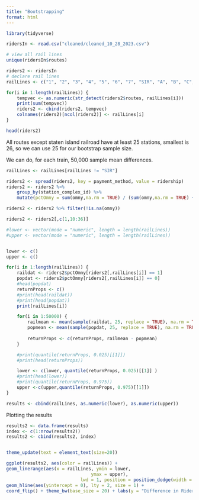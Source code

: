 ```yaml
---
title: "Bootstrapping"
format: html
---
```



```r
library(tidyverse)

```


```r

ridersIn <- read.csv("cleaned/cleaned_10_28_2023.csv")

# view all rail lines
unique(ridersIn$routes)
```


```r
riders2 <- ridersIn
# declare rail lines
railLines <- c("1", "2", "3", "4", "5", "6", "7", "SIR", "A", "B", "C", "D", "E", "F", "G", "J", "L", "M", "N", "Q", "R", "S", "W", "Z")

for(i in 1:length(railLines)) {
    tempvec <- as.numeric(str_detect(riders2$routes, railLines[i]))
    print(sum(tempvec))
    riders2 <- cbind(riders2, tempvec)
    colnames(riders2)[ncol(riders2)] <- railLines[i] 
}

head(riders2)
```

All routes except staten island railroad have at least 25 stations, smallest is 26, so we can use 25 for our bootstrap sample size.

We can do, for each train, 50,000 sample mean differences.
```r

railLines <- railLines[railLines != "SIR"]

riders2 <- spread(riders2, key = payment_method, value = ridership)
riders2 <- riders2 %>% 
    group_by(station_complex_id) %>% 
    mutate(pctOmny = sum(omny,na.rm = TRUE) / (sum(omny,na.rm = TRUE) + sum(metrocard,na.rm = TRUE) ))

riders2 <- riders2 %>% filter(!is.na(omny))

riders2 <- riders2[,c(1,10:36)]

#lower <- vector(mode = "numeric", length = length(railLines))
#upper <- vector(mode = "numeric", length = length(railLines))


lower <- c()
upper <- c()

for(i in 1:length(railLines)) {
    raildat <- riders2$pctOmny[riders2[,railLines[i]] == 1]
    popdat <- riders2$pctOmny[riders2[,railLines[i]] == 0]
    #head(popdat)
    returnProps <- c()
    #print(head(raildat))
    #print(head(popdat))
    print(railLines[i])

    for(i in 1:50000) {
        railmean <- mean(sample(raildat, 25, replace = TRUE), na.rm = TRUE)
        popmean <- mean(sample(popdat, 25, replace = TRUE), na.rm = TRUE)
        
        returnProps <- c(returnProps, railmean - popmean)
    }

    #print(quantile(returnProps, 0.025)[[1]])
    #print(head(returnProps)) 

    lower <- c(lower, quantile(returnProps, 0.025)[[1]] )
    #print(head(lower))
    #print(quantile(returnProps, 0.975))
    upper <-c(upper,quantile(returnProps, 0.975)[[1]])
}   

results <- cbind(railLines, as.numeric(lower), as.numeric(upper))

```

Plotting the results
```r

results2 <- data.frame(results)
index <- c(1:nrow(results2))
results2 <- cbind(results2, index)


theme_update(text = element_text(size=20))

ggplot(results2, aes(color = railLines)) + 
geom_linerange(aes(x = railLines, ymin = lower,
                                ymax = upper),
                            lwd = 1, position = position_dodge(width = 1/2)) +
geom_hline(aes(yintercept = 0), lty = 2, size = 1) + 
coord_flip() + theme_bw(base_size = 20) + labs(y = "Difference in Ridership from Other Lines", x = "Rail Line", color = "Rail Line", title = "OMNY Use Proportion Differences by Rail Line")


```
